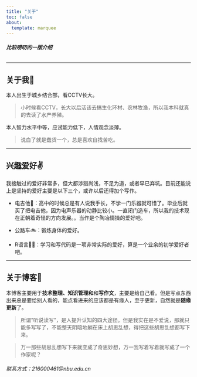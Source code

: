 ```yaml
---
title: "关于"
toc: false
about:
  template: marquee
---
```


###### ***比较唠叨的一版介绍***

------------------------------------------------------------------------

## 关于我🧑

本人出生于城乡结合部，看CCTV长大。

> 小时候看CCTV，长大以后活该去搞生化环材、农林牧渔，所以我本科就真的去读了水产养殖。

本人智力水平中等，应试能力低下，人情观念淡薄。

> 说白了就是蠢货一个，总是喜欢自找苦吃。


------------------------------------------------------------------------

## 兴趣爱好✌️

我接触过的爱好非常多，但大都涉猎尚浅，不足为道，或者早已弃坑。目前还能说上是坚持的爱好主要是以下三个，或许以后还得加个写作。

-   电吉他🎸：高中的时候总是有人说我手长，不学一门乐器就可惜了。毕业后就买了把电吉他，因为电声乐器的动静比较小。一直闭门造车，所以我的技术现在正朝着奇怪的方向发展。。当作是个陶冶情操的爱好吧。

-   公路车🚲：锻炼身体的爱好。

-   R语言👨‍💻：学习和写代码是一项非常实际的爱好，算是一个业余的初学爱好者吧。

------------------------------------------------------------------------

## 关于博客🙂

本博客主要用于**技术整理、知识管理和**和**写作文**，主要是给自己看。但是写点东西出来总是要给别人看的，能点看进来的应该都是有缘人，至于更新，自然就是**随缘更新**了。

> 所谓"听说读写"，是人提升认知的四大途径。但是我实在是不爱说，那就只能多写写了，不能整天阴暗地躺在床上胡思乱想，得把这些胡思乱想都写下来。

> 万一那些胡思乱想写下来就变成了奇思妙想，万一我写着写着就写成了一个作家呢？


###### 联系方式*：216000461\@nbu.edu.cn*
